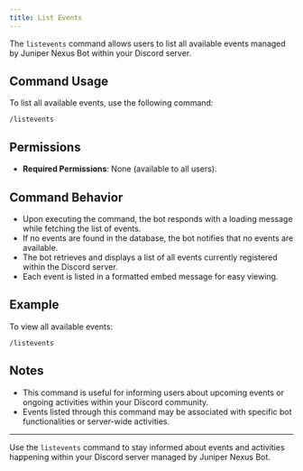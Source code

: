 ```yaml
---
title: List Events
---
```


The `listevents` command allows users to list all available events managed by Juniper Nexus Bot within your Discord server.

## Command Usage

To list all available events, use the following command:

```
/listevents
```

## Permissions

-   **Required Permissions**: None (available to all users).

## Command Behavior

-   Upon executing the command, the bot responds with a loading message while fetching the list of events.
-   If no events are found in the database, the bot notifies that no events are available.
-   The bot retrieves and displays a list of all events currently registered within the Discord server.
-   Each event is listed in a formatted embed message for easy viewing.

## Example

To view all available events:

```
/listevents
```

## Notes

-   This command is useful for informing users about upcoming events or ongoing activities within your Discord community.
-   Events listed through this command may be associated with specific bot functionalities or server-wide activities.

---

Use the `listevents` command to stay informed about events and activities happening within your Discord server managed by Juniper Nexus Bot.
